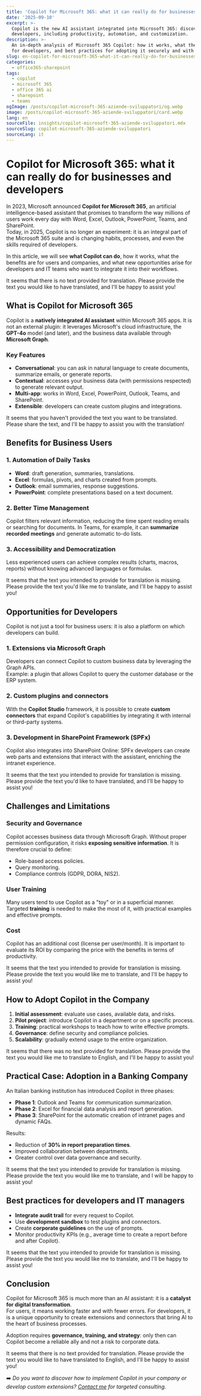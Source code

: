 ```yaml
---
title: 'Copilot for Microsoft 365: what it can really do for businesses and developers'
date: '2025-09-10'
excerpt: >-
  Copilot is the new AI assistant integrated into Microsoft 365: discover what it offers to business users and
  developers, including productivity, automation, and customization.
description: >-
  An in-depth analysis of Microsoft 365 Copilot: how it works, what the benefits are for businesses, the implications
  for developers, and best practices for adopting it securely and with governance.
slug: en-copilot-for-microsoft-365-what-it-can-really-do-for-businesses-and-developers
categories:
  - office365-sharepoint
tags:
  - copilot
  - microsoft 365
  - office 365 ai
  - sharepoint
  - teams
ogImage: /posts/copilot-microsoft-365-aziende-sviluppatori/og.webp
image: /posts/copilot-microsoft-365-aziende-sviluppatori/card.webp
lang: en
sourceFile: insights/copilot-microsoft-365-aziende-sviluppatori.mdx
sourceSlug: copilot-microsoft-365-aziende-sviluppatori
sourceLang: it
---
```


# Copilot for Microsoft 365: what it can really do for businesses and developers

In 2023, Microsoft announced **Copilot for Microsoft 365**, an artificial intelligence-based assistant that promises to transform the way millions of users work every day with Word, Excel, Outlook, PowerPoint, Teams, and SharePoint.  
Today, in 2025, Copilot is no longer an experiment: it is an integral part of the Microsoft 365 suite and is changing habits, processes, and even the skills required of developers.

In this article, we will see **what Copilot can do**, how it works, what the benefits are for users and companies, and what new opportunities arise for developers and IT teams who want to integrate it into their workflows.

It seems that there is no text provided for translation. Please provide the text you would like to have translated, and I'll be happy to assist you!

## What is Copilot for Microsoft 365

Copilot is a **natively integrated AI assistant** within Microsoft 365 apps. It is not an external plugin: it leverages Microsoft's cloud infrastructure, the **GPT-4o** model (and later), and the business data available through **Microsoft Graph**.

### Key Features
- **Conversational**: you can ask in natural language to create documents, summarize emails, or generate reports.  
- **Contextual**: accesses your business data (with permissions respected) to generate relevant output.  
- **Multi-app**: works in Word, Excel, PowerPoint, Outlook, Teams, and SharePoint.  
- **Extensible**: developers can create custom plugins and integrations.

It seems that you haven't provided the text you want to be translated. Please share the text, and I'll be happy to assist you with the translation!

## Benefits for Business Users

### 1. Automation of Daily Tasks
- **Word**: draft generation, summaries, translations.  
- **Excel**: formulas, pivots, and charts created from prompts.  
- **Outlook**: email summaries, response suggestions.  
- **PowerPoint**: complete presentations based on a text document.

### 2. Better Time Management
Copilot filters relevant information, reducing the time spent reading emails or searching for documents. In Teams, for example, it can **summarize recorded meetings** and generate automatic to-do lists.

### 3. Accessibility and Democratization
Less experienced users can achieve complex results (charts, macros, reports) without knowing advanced languages or formulas.

It seems that the text you intended to provide for translation is missing. Please provide the text you'd like me to translate, and I'll be happy to assist you!

## Opportunities for Developers

Copilot is not just a tool for business users: it is also a platform on which developers can build.

### 1. Extensions via Microsoft Graph
Developers can connect Copilot to custom business data by leveraging the Graph APIs.  
Example: a plugin that allows Copilot to query the customer database or the ERP system.

### 2. Custom plugins and connectors
With the **Copilot Studio** framework, it is possible to create **custom connectors** that expand Copilot's capabilities by integrating it with internal or third-party systems.

### 3. Development in SharePoint Framework (SPFx)
Copilot also integrates into SharePoint Online: SPFx developers can create web parts and extensions that interact with the assistant, enriching the intranet experience.

It seems that the text you intended to provide for translation is missing. Please provide the text you'd like to have translated, and I'll be happy to assist you!

## Challenges and Limitations

### Security and Governance
Copilot accesses business data through Microsoft Graph. Without proper permission configuration, it risks **exposing sensitive information**. It is therefore crucial to define:
- Role-based access policies.  
- Query monitoring.  
- Compliance controls (GDPR, DORA, NIS2).

### User Training
Many users tend to use Copilot as a "toy" or in a superficial manner. Targeted **training** is needed to make the most of it, with practical examples and effective prompts.

### Cost
Copilot has an additional cost (license per user/month). It is important to evaluate its ROI by comparing the price with the benefits in terms of productivity.

It seems that the text you intended to provide for translation is missing. Please provide the text you would like me to translate, and I'll be happy to assist you!

## How to Adopt Copilot in the Company

1. **Initial assessment**: evaluate use cases, available data, and risks.  
2. **Pilot project**: introduce Copilot in a department or on a specific process.  
3. **Training**: practical workshops to teach how to write effective prompts.  
4. **Governance**: define security and compliance policies.  
5. **Scalability**: gradually extend usage to the entire organization.

It seems that there was no text provided for translation. Please provide the text you would like me to translate to English, and I'll be happy to assist you!

## Practical Case: Adoption in a Banking Company

An Italian banking institution has introduced Copilot in three phases:  
- **Phase 1**: Outlook and Teams for communication summarization.  
- **Phase 2**: Excel for financial data analysis and report generation.  
- **Phase 3**: SharePoint for the automatic creation of intranet pages and dynamic FAQs.

Results:  
- Reduction of **30% in report preparation times**.  
- Improved collaboration between departments.  
- Greater control over data governance and security.

It seems that the text you intended to provide for translation is missing. Please provide the text you would like me to translate, and I will be happy to assist you!

## Best practices for developers and IT managers

- **Integrate audit trail** for every request to Copilot.  
- Use **development sandbox** to test plugins and connectors.  
- Create **corporate guidelines** on the use of prompts.  
- Monitor productivity KPIs (e.g., average time to create a report before and after Copilot).

It seems that the text you intended to provide for translation is missing. Please provide the text you would like me to translate, and I'll be happy to assist you!

## Conclusion

Copilot for Microsoft 365 is much more than an AI assistant: it is a **catalyst for digital transformation**.  
For users, it means working faster and with fewer errors. For developers, it is a unique opportunity to create extensions and connectors that bring AI to the heart of business processes.

Adoption requires **governance, training, and strategy**: only then can Copilot become a reliable ally and not a risk to corporate data.

It seems that there is no text provided for translation. Please provide the text you would like to have translated to English, and I'll be happy to assist you!

➡️ *Do you want to discover how to implement Copilot in your company or develop custom extensions? [Contact me](/contact) for targeted consulting.*